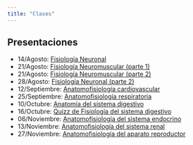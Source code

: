 ```yaml
---
title: "Clases"
---
```


## Presentaciones

-  14/Agosto: [Fisiología Neuronal](clases/08-14_fisiologia-neuronal.pdf)
-  21/Agosto: [Fisiología Neuromuscular (parte 1)](clases/08-21_fisiologia-neuromuscular-I.pdf)
-  21/Agosto: [Fisiología Neuromuscular (parte 2)](clases/08-21_fisiologia-neuromuscular-II.pdf)
-  28/Agosto: [Fisiología Neuronal (parte 2)](clases/08-28_fisiologia_neuronal_parte_II.pdf)
-  12/Septiembre: [Anatomofisiología cardiovascular](clases/09-11_anatomofisiologia_cardiovascular.pdf)
-  25/Septiembre: [Anatomofisiología respiratoria](clases/09-25_anatomofisiologia_respiratoria.pdf)
-  10/Octubre: [Anatomía del sistema digestivo](clases/10-09_anatomia_del_sistema_digestivo.pdf)
-  16/Octubre: [Quizz de Fisiología del sistema digestivo](clases/10-16_fisiologia-del-sistema-digestivo.pdf)
-  06/Noviembre: [Anatomofisiología del sistema endocrino](clases/11-06_fisiologia_del_sistema_endocrino.pdf)
-  13/Noviembre: [Anatomofisiología del sistema renal](clases/11-12_fisiologia_del_sistema_renal.pdf)
-  27/Noviembre: [Anatomofisiología del aparato reproductor](clases/11-27_fisiologia_del_aparato_reproductor.pdf)
